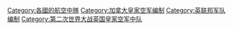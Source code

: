 [[Category:各國的航空中隊|Category:各國的航空中隊]]
[[Category:加拿大皇家空军编制|Category:加拿大皇家空军编制]]
[[Category:英联邦军队编制|Category:英联邦军队编制]]
[[Category:第二次世界大战英国皇家空军中队|Category:第二次世界大战英国皇家空军中队]]